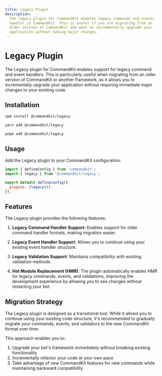```yaml
---
title: Legacy Plugin
description:
  The legacy plugin for CommandKit enables legacy commands and events
  handler in CommandKit. This is useful if you are migrating from an
  older version of CommandKit and want to incrementally upgrade your
  application without making major changes.
---
```



# Legacy Plugin

The Legacy plugin for CommandKit enables support for legacy command
and event handlers. This is particularly useful when migrating from an
older version of CommandKit or another framework, as it allows you to
incrementally upgrade your application without requiring immediate
major changes to your existing code.

## Installation

<Tabs>
<TabItem value="npm" label="npm">

```bash
npm install @commandkit/legacy
```

</TabItem>
<TabItem value="yarn" label="yarn">

```bash
yarn add @commandkit/legacy
```

</TabItem>
<TabItem value="pnpm" label="pnpm">

```bash
pnpm add @commandkit/legacy
```

</TabItem>
</Tabs>

## Usage

Add the Legacy plugin to your CommandKit configuration:

```js
import { defineConfig } from 'commandkit';
import { legacy } from '@commandkit/legacy';

export default defineConfig({
  plugins: [legacy()],
});
```

## Features

The Legacy plugin provides the following features:

1. **Legacy Command Handler Support**: Enables support for older
   command handler formats, making migration easier.

2. **Legacy Event Handler Support**: Allows you to continue using your
   existing event handler structure.

3. **Legacy Validation Support**: Maintains compatibility with
   existing validation methods.

4. **Hot Module Replacement (HMR)**: The plugin automatically enables
   HMR for legacy commands, events, and validations, improving the
   development experience by allowing you to see changes without
   restarting your bot.

## Migration Strategy

The Legacy plugin is designed as a transitional tool. While it allows
you to continue using your existing code structure, it's recommended
to gradually migrate your commands, events, and validators to the new
CommandKit format over time.

This approach enables you to:

1. Upgrade your bot's framework immediately without breaking existing
   functionality
2. Incrementally refactor your code at your own pace
3. Take advantage of new CommandKit features for new commands while
   maintaining backward compatibility
